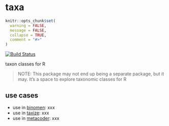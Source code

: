 taxa
====

```r
knitr::opts_chunk$set(
  warning = FALSE,
  message = FALSE,
  collapse = TRUE,
  comment = "#>"
)
```

[![Build Status](https://travis-ci.org/ropenscilabs/taxa.svg?branch=master)](https://travis-ci.org/ropenscilabs/taxa)

taxon classes for R

> NOTE: This package may not end up being a separate package, but it may. It's a space to explore taxonomic classes for R

## use cases

* use in [binomen](https://github.com/ropensci/binomen): xxx
* use in [taxize](https://github.com/ropensci/taxize): xxx
* use in [metacoder](https://github.com/grunwaldlab/metacoder): xxx
